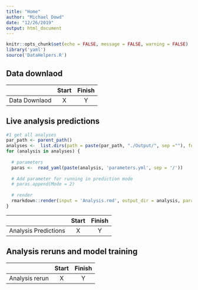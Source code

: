 ---
title: "Home"
author: "Michael Dowd"
date: "12/26/2019"
output: html_document
---

```{r setup_main, include=FALSE}
knitr::opts_chunk$set(echo = FALSE, message = FALSE, warning = FALSE)
library('yaml')
source('DataHelpers.R')
```

## Data downlaod

|               | Start | Finish |
| ------------- |:-------------:|:-------------:|
| Data Downlaod | X | Y |

## Live analysis predictions
``` {r run analyses predictions, results = 'hide'}

#1 get all analyses
par_path <- parent_path()
analyses <-  list.dirs(path = paste(par_path, "./Output/", sep =""), full.names = TRUE, recursive = FALSE)
for (analysis in analyses) {
  
  # parameters
  paras <-  read_yaml(paste(analysis, 'parameters.yml', sep = '/'))
  
  # Add parameter for running in prediction mode
  # paras.append(Mode = 2)
  
  # render
  rmarkdown::render(input = 'Analysis.rmd', output_dir = analysis, params = paras)
}

```


|               | Start | Finish |
| ------------- |:-------------:|:-------------:|
| Analysis Predictions | X | Y |

## Analysis reruns and model training


|               | Start | Finish |
| ------------- |:-------------:|:-------------:|
| Analysis rerun | X | Y |